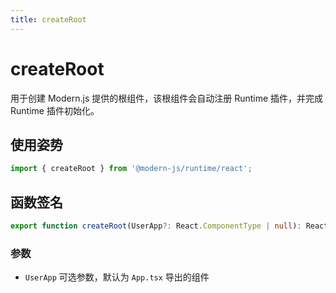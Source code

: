 ```yaml
---
title: createRoot
---
```

# createRoot

用于创建 Modern.js 提供的根组件，该根组件会自动注册 Runtime 插件，并完成 Runtime 插件初始化。

## 使用姿势

```ts
import { createRoot } from '@modern-js/runtime/react';
```

## 函数签名

```ts
export function createRoot(UserApp?: React.ComponentType | null): React.ComponentType<any>;
```

### 参数

- `UserApp` 可选参数，默认为 `App.tsx` 导出的组件
